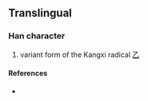 {{also|フ}}
{{character info}}
{{character info|⺂}}

==Translingual==
{{stroke order|[[File:乛-order.gif|100px]]}}

===Han character===
{{Han char|rn=5|rad=乙|as=00|sn=1|var=2|four=|canj=MH,N,XXMH}}

# variant form of the Kangxi radical [[Index:Chinese radical/乙|乙]]

====References====
* {{Han ref|kx=0083.171|dj=0167.111|hdz=10048.041|uh=4E5B|ud=20059}}